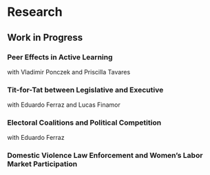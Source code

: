 # Research

## Work in Progress

### **Peer Effects in Active Learning**

with Vladimir Ponczek and Priscilla Tavares

### **Tit-for-Tat between Legislative and Executive**

with Eduardo Ferraz and Lucas Finamor


### **Electoral Coalitions and Political Competition**

with Eduardo Ferraz

### **Domestic Violence Law Enforcement and Women's Labor Market Participation**
